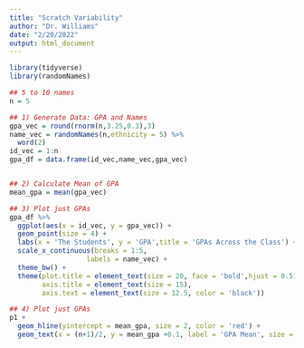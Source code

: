 ```yaml
---
title: "Scratch Variability"
author: "Dr. Williams"
date: "2/20/2022"
output: html_document
---
```


```r
library(tidyverse)
library(randomNames)
```


```r
## 5 to 10 names
n = 5

## 1) Generate Data: GPA and Names
gpa_vec = round(rnorm(n,3.25,0.3),3)
name_vec = randomNames(n,ethnicity = 5) %>% 
  word(2) 
id_vec = 1:n
gpa_df = data.frame(id_vec,name_vec,gpa_vec)


## 2) Calculate Mean of GPA
mean_gpa = mean(gpa_vec)

```


```r
## 3) Plot just GPAs 
gpa_df %>% 
  ggplot(aes(x = id_vec, y = gpa_vec)) +
  geom_point(size = 4) +
  labs(x = 'The Students', y = 'GPA',title = 'GPAs Across the Class') + 
  scale_x_continuous(breaks = 1:5,
                   labels = name_vec) +
  theme_bw() +
  theme(plot.title = element_text(size = 20, face = 'bold',hjust = 0.5),
        axis.title = element_text(size = 15),
        axis.text = element_text(size = 12.5, color = 'black'))

```



```r
## 4) Plot just GPAs 
p1 +
  geom_hline(yintercept = mean_gpa, size = 2, color = 'red') +
  geom_text(x = (n+1)/2, y = mean_gpa +0.1, label = 'GPA Mean', size = 6, color = 'red')
```